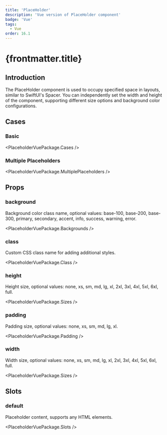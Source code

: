 ```yaml
---
title: 'PlaceHolder'
description: 'Vue version of PlaceHolder component'
badge: 'Vue'
tags:
  - Vue
order: 16.1
---
```



# {frontmatter.title}

## Introduction

The PlaceHolder component is used to occupy specified space in layouts, similar to SwiftUI's Spacer. You can independently set the width and height of the component, supporting different size options and background color configurations.

## Cases

### Basic

<PlaceholderVuePackage.Cases />

### Multiple Placeholders

<PlaceholderVuePackage.MultiplePlaceholders />

## Props

### background

Background color class name, optional values: base-100, base-200, base-300, primary, secondary, accent, info, success, warning, error.

<PlaceholderVuePackage.Backgrounds />

### class

Custom CSS class name for adding additional styles.

<PlaceholderVuePackage.Class />

### height

Height size, optional values: none, xs, sm, md, lg, xl, 2xl, 3xl, 4xl, 5xl, 6xl, full.

<PlaceholderVuePackage.Sizes />

### padding

Padding size, optional values: none, xs, sm, md, lg, xl.

<PlaceholderVuePackage.Padding />

### width

Width size, optional values: none, xs, sm, md, lg, xl, 2xl, 3xl, 4xl, 5xl, 6xl, full.

<PlaceholderVuePackage.Sizes />

## Slots

### default

Placeholder content, supports any HTML elements.

<PlaceholderVuePackage.Slots />
